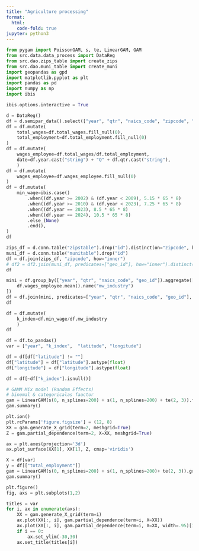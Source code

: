 ```yaml
---
title: "Agriculture processing"
format:
  html:
    code-fold: true
jupyter: python3
---
```


```python
from pygam import PoissonGAM, s, te, LinearGAM, GAM
from src.data.data_process import DataReg
from src.dao.zips_table import create_zips
from src.dao.muni_table import create_muni
import geopandas as gpd
import matplotlib.pyplot as plt
import pandas as pd
import numpy as np
import ibis

ibis.options.interactive = True
```

```python
d = DataReg()
df = d.semipar_data().select(["year", "qtr", "naics_code", "zipcode", "total_employment", "total_wages", "latitude", "longitude"])
df = df.mutate(
    total_wages=df.total_wages.fill_null(0),
    total_employment=df.total_employment.fill_null(0)
)
df = df.mutate(
    wages_employee=df.total_wages/df.total_employment,
    date=df.year.cast("string") + "Q" + df.qtr.cast("string"),
    )
df = df.mutate(
    wages_employee=df.wages_employee.fill_null(0)
)
df = df.mutate(
    min_wage=ibis.case()
        .when((df.year >= 2002) & (df.year < 2009), 5.15 * 65 * 8)
        .when((df.year >= 2010) & (df.year < 2023), 7.25 * 65 * 8)
        .when((df.year == 2023), 8.5 * 65 * 8)
        .when((df.year == 2024), 10.5 * 65 * 8)
        .else_(None)
        .end(),
)
df
```


```python
zips_df = d.conn.table("zipstable").drop("id").distinct(on="zipcode", keep='first')
muni_df = d.conn.table("munitable").drop("id")
df = df.join(zips_df, "zipcode", how="inner")
# df2 = df2.join(muni_df, predicates=["geo_id"], how="inner").distinct(on="geo_id", keep='first')
df
```


```python
mini = df.group_by(["year", "qtr", "naics_code", "geo_id"]).aggregate([
    df.wages_employee.mean().name("mw_industry")
])
df = df.join(mini, predicates=["year", "qtr", "naics_code", "geo_id"], how="inner")
df
```

```python
df = df.mutate(
    k_index=df.min_wage/df.mw_industry
    )
df
```


```python

df = df.to_pandas()
var = ["year", "k_index",  "latitude", "longitude"]
```

```python
df = df[df["latitude"] != ""]
df["latitude"] = df["latitude"].astype(float)
df["longitude"] = df["longitude"].astype(float)
```

```python
df = df[~df["k_index"].isnull()]
```

```python
# GAMM Mix model (Random Effects)
# binomal & categoricalas faactor 
gam = LinearGAM(s(0, n_splines=200) + s(1, n_splines=200) + te(2, 3)).fit(df[var].values, df[["total_employment"]].values)
gam.summary()
```

```python
plt.ion()
plt.rcParams['figure.figsize'] = (12, 8)
XX = gam.generate_X_grid(term=2, meshgrid=True)
Z = gam.partial_dependence(term=2, X=XX, meshgrid=True)

ax = plt.axes(projection='3d')
ax.plot_surface(XX[1], XX[1], Z, cmap='viridis')
```

```python
X = df[var]
y = df[["total_employment"]]
gam = LinearGAM(s(0, n_splines=200) + s(1, n_splines=200)+ te(2, 3)).gridsearch(X.values, y.values)
gam.summary()
```

```python
plt.figure()
fig, axs = plt.subplots(1,2)

titles = var
for i, ax in enumerate(axs):
    XX = gam.generate_X_grid(term=i)
    ax.plot(XX[:, i], gam.partial_dependence(term=i, X=XX))
    ax.plot(XX[:, i], gam.partial_dependence(term=i, X=XX, width=.95)[1], c='r', ls='--')
    if i == 0:
        ax.set_ylim(-30,30)
    ax.set_title(titles[i])
```